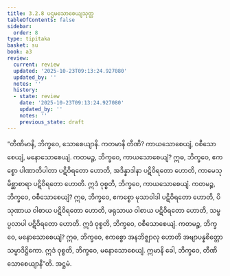 ```yaml
---
title: 3.2.8 ပဌမသောစေယျသုတ္တ
tableOfContents: false
sidebar:
  order: 8
type: tipitaka
basket: su
book: a3
review:
  current: review
  updated: '2025-10-23T09:13:24.927080'
  updated_by: ''
  notes: ''
  history:
  - state: review
    date: '2025-10-23T09:13:24.927080'
    updated_by: ''
    notes: ''
    previous_state: draft
---
```



<ReviewStatus review={frontmatter.review} showDetails={true} />

<HypothesisAnnotation frontmatter={frontmatter} />

<DynamicBreadcrumb />

<Division number="121" book="a3" e="ch" v="15" p="275">

<Paragraph number="944" book="a3">
“တီဏိမာနိ, ဘိက္ခဝေ, သောစေယျာနိ. ကတမာနိ တီဏိ? ကာယသောစေယျံ, ဝစီသောစေယျံ, မနောသောစေယျံ. ကတမဉ္စ, ဘိက္ခဝေ, ကာယသောစေယျံ? ဣဓ, ဘိက္ခဝေ, ဧကစ္စော ပါဏာတိပါတာ ပဋိဝိရတော ဟောတိ, အဒိန္နာဒါနာ ပဋိဝိရတော ဟောတိ, ကာမေသုမိစ္ဆာစာရာ ပဋိဝိရတော ဟောတိ. ဣဒံ ဝုစ္စတိ, ဘိက္ခဝေ, ကာယသောစေယျံ.
</Paragraph>

<Paragraph number="945" book="a3">
ကတမဉ္စ, ဘိက္ခဝေ, ဝစီသောစေယျံ? ဣဓ, ဘိက္ခဝေ, ဧကစ္စော မုသာဝါဒါ ပဋိဝိရတော ဟောတိ, ပိသုဏာယ ဝါစာယ ပဋိဝိရတော ဟောတိ, ဖရုသာယ ဝါစာယ ပဋိဝိရတော ဟောတိ, သမ္ဖပ္ပလာပါ ပဋိဝိရတော ဟောတိ. ဣဒံ ဝုစ္စတိ, ဘိက္ခဝေ, ဝစီသောစေယျံ.
</Paragraph>

<Paragraph number="946" book="a3">
ကတမဉ္စ, ဘိက္ခဝေ, မနောသောစေယျံ? ဣဓ, ဘိက္ခဝေ, ဧကစ္စော အနဘိဇ္ဈာလု ဟောတိ အဗျာပန္နစိတ္တော သမ္မာဒိဋ္ဌိကော. ဣဒံ ဝုစ္စတိ, ဘိက္ခဝေ, မနောသောစေယျံ. ဣမာနိ ခေါ, ဘိက္ခဝေ, တီဏိ သောစေယျာနီ”တိ.

</Paragraph>
</Division>

<Paragraph number="947" type="center" book="a3">
အဋ္ဌမံ.
</Paragraph>